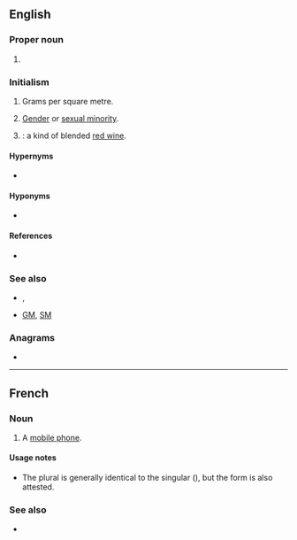 {{also|gsm}}
==English==

===Proper noun===
{{en-proper noun}}

# {{lb|en|mobile phones}} {{initialism of|[[global|Global]] [[system|System]] [[for|for]] [[mobile|Mobile]] [[communications]]|lang=en}}

===Initialism===
{{rfc-header|Initialism}}
{{head|en|initialism}}

# {{lb|en|textiles}} Grams per square metre.
# {{lb|en|LGBT}} [[gender minority|Gender]] or [[sexual minority]]. {{q|Compare {{m|en|GSRM}}.}}
# {{initialism of|[[grenache]], [[Shiraz]] ([[Syrah]]), [[Mourvèdre]]|lang=en|nodot=1}}: a kind of blended [[red wine]].

====Hypernyms====
* {{sense|mobile|telecommunications}} {{l|en|2G}}

====Hyponyms====
* {{sense|mobile|telecommunications}} {{l|en|GSM-R}}

====References====
* {{pedia}}

===See also===
* {{sense|mobile|telecommunications}} {{l|en|GPRS}}, {{l|en|PCS}}
* {{sense|gender and sexual minorities}} [[GM]], [[SM]]

===Anagrams===
* {{anagrams|en|a=gms|GMs|M&Gs|MGS|MSG|SGM|SMG|gms|msg}}

----

==French==

===Noun===
{{fr-noun|m|GSM}}

# {{lb|fr|Belgium}} A [[mobile phone]].

====Usage notes====
* The plural is generally identical to the singular ({{m|fr||GSM}}), but the form {{m|fr|GSMs}} is also attested.

===See also===
* {{l|fr|téléphone portable}}